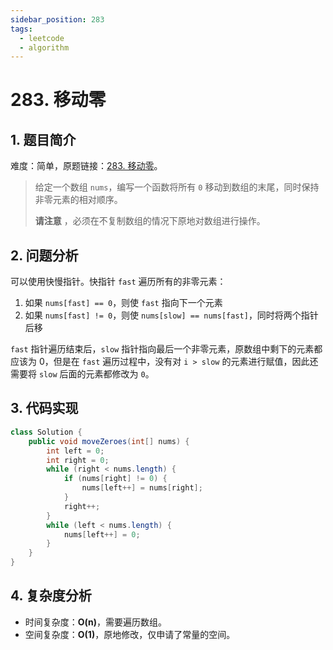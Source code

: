 ```yaml
---
sidebar_position: 283
tags:
  - leetcode
  - algorithm
---
```


# 283. 移动零

## 1. 题目简介

难度：简单，原题链接：[283. 移动零](https://leetcode.cn/problems/move-zeroes/)。

> 给定一个数组 `nums`，编写一个函数将所有 `0` 移动到数组的末尾，同时保持非零元素的相对顺序。
>
> **请注意** ，必须在不复制数组的情况下原地对数组进行操作。

## 2. 问题分析

可以使用快慢指针。快指针 `fast` 遍历所有的非零元素：

1. 如果 `nums[fast] == 0`，则使 `fast` 指向下一个元素
2. 如果 `nums[fast] != 0`，则使 `nums[slow] == nums[fast]`，同时将两个指针后移

`fast` 指针遍历结束后，`slow` 指针指向最后一个非零元素，原数组中剩下的元素都应该为 0，但是在 `fast` 遍历过程中，没有对 `i > slow` 的元素进行赋值，因此还需要将 `slow` 后面的元素都修改为 `0`。

## 3. 代码实现

```java
class Solution {
    public void moveZeroes(int[] nums) {
        int left = 0;
        int right = 0;
        while (right < nums.length) {
            if (nums[right] != 0) {
                nums[left++] = nums[right];
            }
            right++;
        }
        while (left < nums.length) {
            nums[left++] = 0;
        }
    }
}
```

## 4. 复杂度分析

- 时间复杂度：**O(n)**，需要遍历数组。
- 空间复杂度：**O(1)**，原地修改，仅申请了常量的空间。